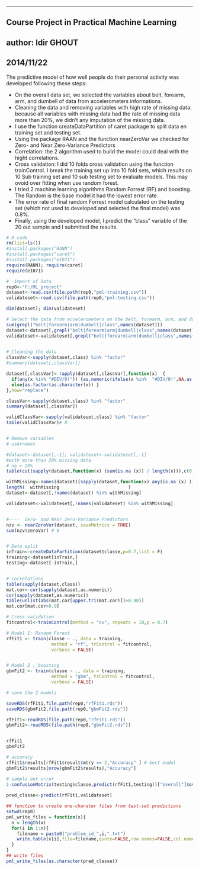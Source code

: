 ---



Course Project in Practical Machine Learning
--------------------------------------------

author: Idir GHOUT
------------------

2014/11/22
----------

The predictive model of how well people do their personal activity was developed following these steps: 

 * On the overall data set, we selected the variables about belt, forearm, arm, and dumbell of data from accelerometers informations.
 * Cleaning the data and removing variables with high rate of missing data: because all variables with missing data had the rate of missing data more than 20%, we didn't any imputation of the missing data.  
 * I use the function createDataPartition of caret package to split data en training set and testing set.
 * Using the package RAAN and the function nearZeroVar we checked for Zero- and Near Zero-Variance Predictors
 * Correlation:  the 2 algorithm used to build the model could deal with the hight correlations.  
 * Cross validation: I did 10 folds cross validation using the function trainControl. I break the training set up into 10 fold  sets, which results on 10 Sub training set and 10 sub testing set to evaluate models. This may ovoid over fitting when use random forest.
 * I tried 2 machine learning algorithms Random Forrest (RF) and boosting.  The Random is the base model it had the lowest error rate. 
 * The error rate of final random Forrest model calculated on the testing set (which not used to developed and selected the final model) was 0.8%.
 * Finally, using the developed model, I predict the "class" variable of the 20 out sample and I submitted the results.  

```r
# R code 
rm(list=ls())
#install.packages("RANN")
#install.packages("caret")
#install.packages("e1071")
require(RANN); require(caret)
require(e1071)

#  Import of Data 
rep0<-"F:/ML_project"
dataset<-read.csv(file.path(rep0,"pml-training.csv"))
validateset<-read.csv(file.path(rep0,"pml-testing.csv"))

dim(dataset); dim(validateset)

# Select the data from accelerometers on the belt, forearm, arm, and dumbell 
sum(grepl("belt|forearm|arm|dumbell|class",names(dataset)))
dataset<-dataset[,grepl("belt|forearm|arm|dumbell|class",names(dataset)) ]
validateset<-validateset[,grepl("belt|forearm|arm|dumbell|class",names(validateset)) ] 

 
# Cleaning the data 
classVar<-sapply(dataset,class) %in% "factor"
#summary(dataset[,classVar])

dataset[,classVar]<-rapply(dataset[,classVar],function(x)  {
  if(any(x %in% "#DIV/0!")) {as.numeric(ifelse(x %in%  "#DIV/0!",NA,as.character(x))) }
  else{as.factor(as.character(x)) }  
},how="replace")

classVar<-sapply(dataset,class) %in% "factor"
summary(dataset[,classVar])

validClassVar<-sapply(validateset,class) %in% "factor"
table(validClassVar)# 0


# Remove variables
# usernames

#dataset<-dataset[,-1]; validateset<-validateset[,-1]
#with more than 20% missing data
# na > 20%
table(cut(sapply(dataset,function(x) (sum(is.na (x)) / length(x))),c(0,0.2,0.5,1) ))

withMissing<-names(dataset)[sapply(dataset,function(x) any(is.na (x) ))] 
length(  withMissing                          )
dataset<-dataset[,!names(dataset) %in% withMissing]

validateset<-validateset[,!names(validateset) %in% withMissing]


#----  Zero- and Near Zero-Variance Predictors
nzv <- nearZeroVar(dataset, saveMetrics = TRUE)
sum(nzv$zeroVar) # 0


# Data split
inTrain<-createDataPartition(dataset$classe,p=0.7,list = F)
training<-dataset[inTrain,]
testing<-dataset[-inTrain,]


# correlations
table(sapply(dataset,class))
mat.cor<-cor(sapply(dataset,as.numeric))
cor(sapply(dataset,as.numeric))
table(unlist(abs(mat.cor[upper.tri(mat.cor)])>0.90))
mat.cor[mat.cor>0.9]

# Cross validation
fitcontrol<-trainControl(method = "cv", repeats = 10,p = 0.7)

# Model 1: Random Forest
rfFit1 <- train(classe ~ ., data = training,
                 method = "rf", trControl = fitcontrol,
                 verbose = FALSE)


# Model 2 : boosting
gbmFit2 <- train(classe ~ ., data = training,
                 method = "gbm", trControl = fitcontrol,
                 verbose = FALSE)

# save the 2 models

saveRDS(rfFit1,file.path(rep0,"rfFit1.rds"))
saveRDS(gbmFit2,file.path(rep0,"gbmFit2.rds"))

rfFit1<-readRDS(file.path(rep0,"rfFit1.rds"))
gbmFit2<-readRDS(file.path(rep0,"gbmFit2.rds"))


rfFit1
gbmFit2 

# accuracy
rfFit1$results[rfFit1$result$mtry == 2,"Accuracy" ] # best model
gbmFit2$results[nrow(gbmFit2$results),"Accuracy"]

# sample out error
1-confusionMatrix(testing$classe,predict(rfFit1,testing))["overall"]$overall["Accuracy"]
            
pred_classe<-predict(rfFit1,validateset)

## function to create one-charater files from test-set predictions
setwd(rep0)
pml_write_files = function(x){
  n = length(x)
  for(i in 1:n){
    filename = paste0("problem_id_",i,".txt")
    write.table(x[i],file=filename,quote=FALSE,row.names=FALSE,col.names=FALSE,eol="")
  }
}
## write files
pml_write_files(as.character(pred_classe))

```


